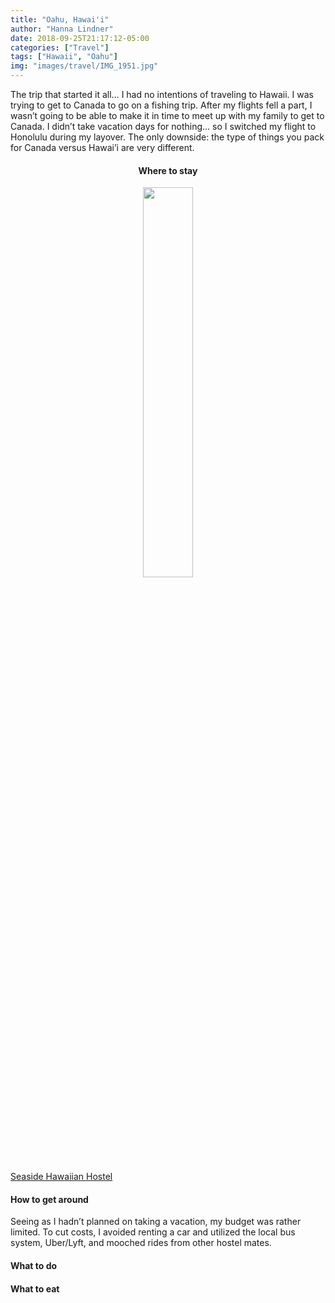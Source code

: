 ```yaml
---
title: "Oahu, Hawai'i"
author: "Hanna Lindner"
date: 2018-09-25T21:17:12-05:00
categories: ["Travel"]
tags: ["Hawaii", "Oahu"]
img: "images/travel/IMG_1951.jpg"
---
```


The trip that started it all... I had no intentions of traveling to Hawaii. I was trying to get to Canada to go on a fishing trip. After my flights fell a part, I wasn't going to be able to make it in time to meet up with my family to get to Canada. I didn't take vacation days for nothing... so I switched my flight to Honolulu during my layover. The only downside: the type of things you pack for Canada versus Hawai'i are very different.

<center>
#### Where to stay  
</center>
<center>
[![](/images/travel/IMG_1524.jpg){ width=40% }](https://focused-mcclintock-bf8ed8.netlify.com/travel/IMG_1524.jpg)
</center>
[Seaside Hawaiian Hostel](http://seasidehawaiianhostel.com/) 

#### How to get around  
Seeing as I hadn't planned on taking a vacation, my budget was rather limited. To cut costs, I avoided renting a car and utilized the local bus system, Uber/Lyft, and mooched rides from other hostel mates.

#### What to do

#### What to eat


